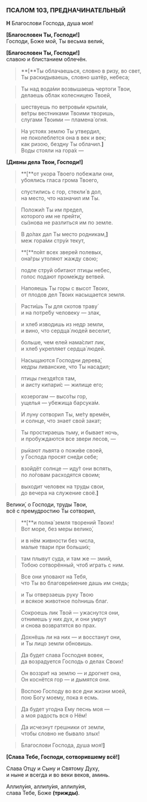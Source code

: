 ### ПСАЛОМ 103, ПPЕДНАЧИНАТЕЛЬНЫЙ

**Н** Благослови Господа, душа моя!

**[**Благоcловен Ты, Гоcподи!**]**  
Господи, Боже мой, Ты весьма вели́к,

**[**Благоcловен Ты, Гоcподи!**]**  
славою и блистанием облечён.

> **[**Ты облачаешься, словно в ризу, во свет,  
> Ты раскидываешь, словно шатёр, небеса;

> Ты над вода́ми возвышаешь чертоги Твои,  
> делаешь о́блак колесницею Твоей,

> шествуешь по ветровы́м крыла́м,  
> ве́тры вестниками Твоими творишь,  
> слугами Твоими — пламена́ огня.

> На устоях землю Ты утвердил,  
> не поколеблется она в век и век;  
> как ризою, бездну Ты облачил.**]**  
Воды стояли на гора́х —

**[**Дивны дела Твои, Гоcподи!**]**

> **[**от укора Твоего побежали они,  
> убоялись гласа грома Твоего,

> спустились с гор, стекли́ в дол,  
> на место, что назначил им Ты.

> Положи́л Ты им предел,  
> которого им не прейти́,  
> сы́знова не разлиться им по земле.

> В до́лах дал Ты место родникам,**]**  
меж гора́ми стру́и текут,

> **[**по́ят всех зверей полевых,  
> она́гры утоляют жажду свою;

> подле струй обитают птицы небес,  
> голос подают проме́жду ветвей.

> Напояешь Ты горы с высот Твоих,  
> от плодов дел Твоих насыщается земля.

> Расти́шь Ты для скотов траву́  
> и на потре́бу человеку — злак,

> и хлеб изводишь из недр земли,  
> и вино, что сердца́ людей веселит,

> больше, чем елей нама́слит лик,  
> и хлеб укрепляет сердца́ людей.

> Насыщаются Господни дерева́,  
> кедры ливанские, что Ты насадил;

> птицы гнездя́тся там,  
> и аисту кипари́с — жилище его;

> козерогам — высо́ты гор,  
> ущелья — убежища барсука́м.

> И луну сотворил Ты, ме́ту времён,  
> и солнце, что знает свой закат;

> Ты простираешь тьму, и бывает ночь,  
> и пробуждаются все звери лесов, —

> ры́кают львята о пожи́ве своей,  
> у Господа просят сне́ди себе;

> взойдёт солнце — иду́т они вспять,  
> по ло́говам расходятся своим;

> выходит человек на труды свои,  
> до вечера на служение своё.**]**

Велики́, о Господи, труды Твои,  
всё с премудростию Ты сотворил,

> **[**и полна́ земля творений Твоих!  
> Вот море, без меры велико́,

> и в нём живности без числа,  
> малые твари при больши́х;

> там плывут суда, и там же — змий,  
> Тобою сотворённый, чтоб играть с ним.

> Все они уповают на Тебя,  
> что Ты во благовре́мение дашь им снедь;

> и Ты отверзаешь руку Твою  
> и всякое животное по́лнишь благ.

> Сокроешь лик Твой — ужаснутся они,  
> отнимешь у них дух, и они умрут  
> и снова возвратятся во прах.

> Дохнёшь ли на них — и восстанут они,  
> и Ты лицо земли обновишь.

> Да будет слава Господня вовек,  
> да возрадуется Господь о делах Своих!

> Он воззри́т на землю — и дрогнет она,  
> Он коснётся гор — и дымятся они.

> Воспою Господу во все дни жизни моей,  
> пою Богу моему, пока я есмь.

> Да будет угодна Ему песнь моя —  
> а моя радость вся о Нём!

> Да исчезнут грешники от земли,  
> чтобы словно не бывало злых!

> Благослови Господа, душа моя!**]**

**[**Cлава Тебе, Гоcподи, cотвоpившему вcё!**]**

Слава Отцу и Сыну и Святому Духу,  
и ныне и всегда и во веки веков, аминь.

Аллилу́ия, аллилу́ия, аллилу́ия,  
cлава Тебе, Боже **(тpижды)**.
